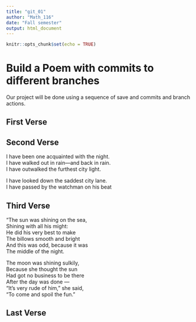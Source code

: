 ```yaml
---
title: "git_01"
author: "Math_116"
date: "Fall semester"
output: html_document
---
```


```r
knitr::opts_chunk$set(echo = TRUE)
```
# Build a Poem with commits to different branches
Our project will be done using a sequence of save and commits and branch actions.
<!-- Do not modify or change any text in "!--" bracketed areas such as this --- these are instructions to
you, if you change any of this the git program will notice it and compromise your git merging strategy !-->

## First Verse 
<!--Put the first five lines of a poem by Lewis Carrol in this section!-->

## Second Verse
<!--Put the first five lines of a poem by Robert Frost here!-->

I have been one acquainted with the night.    
I have walked out in rain—and back in rain.     
I have outwalked the furthest city light.    

I have looked down the saddest city lane.    
I have passed by the watchman on his beat   

## Third Verse
<!--Put the first two verses of The Walrus and the Carpenter here!-->

"The sun was shining on the sea,    
      Shining with all his might:    
He did his very best to make    
      The billows smooth and bright    
And this was odd, because it was    
      The middle of the night.    

The moon was shining sulkily,    
      Because she thought the sun    
Had got no business to be there    
      After the day was done —    
"It's very rude of him," she said,    
      "To come and spoil the fun."    
      

## Last Verse
<!--Put a short poem of your choice 8-20 lines,here!-->
